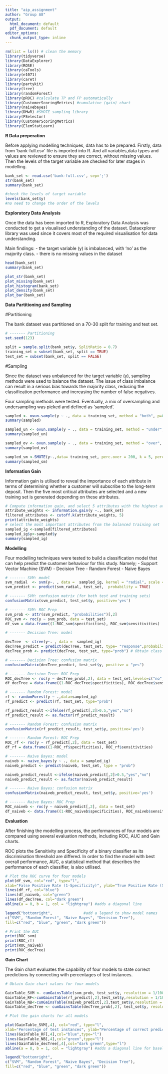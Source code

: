 ---
title: "aip_assignment"
author: "Group A8"
output:
  html_document: default
  pdf_document: default
editor_options:
  chunk_output_type: inline
---

```{r import, message=FALSE}
rm(list = ls()) # clean the memory
library(tidyverse)
library(DataExplorer)
library(ROSE)
library(caTools)
library(e1071) 
library(caret)
library(partykit) 
library(tree)
library(randomForest)
library(pROC) #calculate TP and FP automatically
library(CustomerScoringMetrics) #cumulative (gain) chart
library(naivebayes)
library(DMwR) #SMOTE sampling library
library(FSelector)
library(CustomerScoringMetrics)
library(ElemStatLearn) 
```


**R Data preperation**


Before applying modelling techniques, data has to be prepared. Firstly, data from 'bank-full.csv' file is imported into R. And all variables,data types and values are reviewed to ensure they are correct, without missing values. Then the levels of the target variable are checked for later stages in modelling.

```{r imprt dataset}
bank_set <- read.csv('bank-full.csv', sep=';')
str(bank_set)
summary(bank_set)
```
```{r data manipulation}
#check the levels of target variable 
levels(bank_set$y) 
#no need to change the order of the levels
```


**Exploratory Data Analysis**


Once the data has been imported to R, Exploratory Data Analysis was conducted to get a visualised understanding of the dataset. Dataexplorer library was used since it covers most of the required visualisation for data understanding.

Main findings: 
  - the target variable (y) is imbalanced, with 'no' as the majority class.
  - there is no missing values in the dataset
  
```{r exploratory}
head(bank_set)
summary(bank_set)

plot_str(bank_set)
plot_missing(bank_set)
plot_histogram(bank_set)
plot_density(bank_set)
plot_bar(bank_set)
```


**Data Partitioning and Sampling**

#Partitioning

The bank dataset was partitioned on a 70-30 split for training and test set. 

```{r Data Partitioning}

# ------- Partitioning
set.seed(123)  

split = sample.split(bank_set$y, SplitRatio = 0.7)   
training_set = subset(bank_set, split == TRUE) 
test_set = subset(bank_set, split == FALSE) 

```

#Sampling

Since the dataset was unbalanced for the target variable (y), sampling methods were used to balance the dataset. The issue of class imbalance can result in a serious bias towards the majority class, reducing the classification performance and increasing the number of false negatives. 

Four sampling methods were tested. Eventually, a mix of oversampling and undersampling was picked and defined as 'sampled'.

```{r sampling methods}

sampled <- ovun.sample(y ~ ., data = training_set, method = "both", p=0.5, seed=123)$data
summary(sampled)

```

```{r Undersampling, message=FALSE}
sampled_un <- ovun.sample(y ~ ., data = training_set, method = "under", p=0.5, seed=123)$data
summary(sampled_un)
```

```{r Oversampling, message=FALSE}
sampled_ov <- ovun.sample(y ~ ., data = training_set, method = "over", p=0.5, seed=123)$data
summary(sampled_ov)
```

```{r SMOTE, message=FALSE}
sampled_sm <-SMOTE(y~.,data= training_set, perc.over = 200, k = 5, perc.under = 200)
summary(sampled_sm)

```


**Information Gain**


Information gain is utilised to reveal the importance of each attribute in terms of determining whether a customer will subscribe to the long-term deposit. Then the five most critical attributes are selected and a new training set is generated depending on these attributes.

```{r with information gain}

# Compute information gain, and select 5 attributes with the highest attributes weights
attribute_weights <- information.gain(y ~., bank_set)
filtered_attributes <- cutoff.k(attribute_weights, 5)
print(attribute_weights)
# select the most important attributes from the balanced training set
sampled_ig <-sampled[filtered_attributes]
sampled_ig$y<-sampled$y
summary(sampled_ig)

```


**Modelling**


Four modelling techniques were tested to build a classification model that can help predict the customer behaviour for this study. Namely;
  - Support Vector Machine (SVM)
  - Decision Tree
  - Random Forest
  - Naive Bayes
 
```{r SVM}

# ------- SVM: model
svm_radial  <- svm(y~. , data =  sampled_ig, kernel = "radial", scale = TRUE, probability = TRUE)
svm_predict <- predict(svm_radial, test_set,  probability = TRUE)

# ------- SVM: confusion matrix (for both test and training sets)
confusionMatrix(svm_predict, test_set$y, positive='yes')

# ------- SVM: ROC Prep
svm_prob <- attr(svm_predict, "probabilities")[,2] 
ROC_svm <- roc(y ~ svm_prob, data = test_set)
df_svm = data.frame((1-ROC_svm$specificities), ROC_svm$sensitivities)
```


```{r Decision Tree}

# ------- Decision Tree: model

decTree  <- ctree(y~. , data =  sampled_ig)
decTree_predict = predict(decTree, test_set, type= "response",probability=TRUE)
decTree_prob <- predict(decTree, test_set, type="prob") # Obtain class probabilities for decision tree

# ------- Decision Tree: confusion matrix
confusionMatrix(decTree_predict, test_set$y, positive = "yes")

# ------- Decision Tree: ROC Prep
ROC_decTree <- roc(y ~ decTree_prob[,2], data = test_set,levels=c("no","yes"))
df_decTree = data.frame((1-ROC_decTree$specificities), ROC_decTree$sensitivities)
```


```{r Random Forest}
# ------- Random Forest: model
rf <- randomForest(y ~ .,data=sampled_ig) 
rf_predict <- predict(rf, test_set, type="prob") 

rf_predict_result <-ifelse(rf_predict[,2]>0.5,"yes","no")
rf_predict_result <- as.factor(rf_predict_result)

# ------- Random Forest: confusion matrix
confusionMatrix(rf_predict_result, test_set$y, positive='yes')

# ------- Random Forest: ROC Prep
ROC_rf <- roc(y ~ rf_predict[,2], data = test_set)
df_rf = data.frame((1-ROC_rf$specificities), ROC_rf$sensitivities)
```


```{r Naive Bayes}

# ------- Naive Bayes: model
naiveb <- naive_bayes(y ~ ., data = sampled_ig)
naiveb_predict <- predict(naiveb, test_set, type = "prob")

naiveb_predict_result <-ifelse(naiveb_predict[,2]>0.5,"yes","no")
naiveb_predict_result <- as.factor(naiveb_predict_result)

# ------- Naive Bayes: confusion matrix
confusionMatrix(naiveb_predict_result, test_set$y, positive='yes')

# ------- Naive Bayes: ROC Prep
ROC_naiveb <- roc(y ~ naiveb_predict[,2], data = test_set)
df_naiveb <- data.frame((1-ROC_naiveb$specificities), ROC_naiveb$sensitivities)
```


**Evaluation**


After finishing the modelling process, the performances of four models are compared using several evaluation methods, including ROC, AUC and Gain charts.

ROC plots the Sensitivity and Specificity of a binary classifier as its discrimination threshold are differed.
In order to find the model with best overall performance, AUC, a statistical method that describes the performance of each classifier, is also utilised. 

```{r ROC Plot four models}

# Plot the ROC curve for four models
plot(df_svm, col="red", type="l",           
xlab="False Positive Rate (1-Specificity)", ylab="True Positive Rate (Sensitivity)")
lines(df_rf, col="blue")               
lines(df_naiveb, col="green")
lines(df_decTree, col="dark green")
abline(a = 0, b = 1, col = "lightgray") #adds a diagonal line

legend("bottomright",              #add a legend to show model names 
c("SVM", "Random Forest", "Naive Bayes", "Decision Tree"),
fill=c("red", "blue", "green", "dark green"))

# Print the AUC
print(ROC_svm)
print(ROC_rf)
print(ROC_naiveb)
print(ROC_decTree)
```


**Gain Chart**

The Gain chart evaluates the capability of four models to state correct predictions by connecting with percentages of test instances. 

```{r Cumulative Gain Plot four models}

# Obtain Gain chart values for four models

GainTable_SVM <- cumGainsTable(svm_prob, test_set$y, resolution = 1/100)
GainTable_RF<-cumGainsTable(rf_predict[,2],test_set$y,resolution = 1/100)
GainTable_NB<-cumGainsTable(naiveb_predict[,2],test_set$y,resolution = 1/100)
GainTable_decTree <- cumGainsTable(decTree_prob[,2], test_set$y, resolution = 1/100)

# Plot the gain charts for all models

plot(GainTable_SVM[,4], col="red", type="l",     
xlab="Percentage of test instances", ylab="Percentage of correct predictions")
lines(GainTable_RF[,4],col="blue",type="l")
lines(GainTable_NB[,4],col="green",type="l")
lines(GainTable_decTree[,4],col="dark green",type="l")
abline(a = 0, b = 1, col = "lightgray") #adds a diagonal line for baseline or random model

legend("bottomright",
c("SVM", "Random Forest", "Naive Bayes", "Decision Tree"),
fill=c("red", "blue", "green", "dark green"))

```







